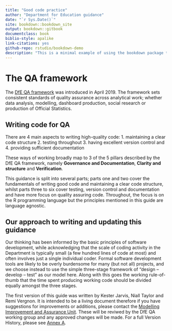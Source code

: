 ---
title: "Good code practice"
author: "Department for Education guidance"
date: "`r Sys.Date()`"
site: bookdown::bookdown_site
output: bookdown::gitbook
documentclass: book
biblio-style: apalike
link-citations: yes
github-repo: rstudio/bookdown-demo
description: "This is a minimal example of using the bookdown package to write a book. The output format for this example is bookdown::gitbook."
---

# The QA framework
The [DfE QA framework](https://assets.publishing.service.gov.uk/government/uploads/system/uploads/attachment_data/file/878616/Principles_of_QA_for_analysis.pdf) was introduced in April 2019.
The framework sets consistent standards of quality assurance across analytical work; whether data analysis, modelling, dashboard production, social research or production of Official Statistics. 

## Writing code for QA

There are 4 main aspects to writing high-quality code: 
1. maintaining a clear code structure
2. testing throughout
3. having excellent version control and 
4. providing sufficient documentation

These ways of working broadly map to 3 of the 5 pillars described by the DfE QA framework, namely **Governance and Documentation**, **Clarity and structure** and **Verification**.  

This guidance is split into several parts; parts one and two cover the fundamentals of writing good code and maintaining a clear code structure, whilst parts three to six cover testing, version control and documentation and have more focus on quality assuring code.  Throughout, the focus is on the R programming language but the principles mentioned in this guide are language agnostic. 

## Our approach to writing and updating this guidance

Our thinking has been informed by the basic principles of software development, while acknowledging that the scale of coding activity in the Department is typically small (a few hundred lines of code at most) and often involves just a single individual coder. Formal software development tools are likely to be overly burdensome for many (but not all) projects, and we choose instead to use the simple three-stage framework of “design – develop – test” as our model here. Along with this goes the working rule-of-thumb that the time spent producing working code should be divided equally amongst the three stages.

The first version of this guide was written by Kester Jarvis, Niall Taylor and Remi Vergnon.  It is intended to be a living document therefore if you have suggestions for improvements or additions, please contact the [Modelling Improvement and Assurance Unit](mailto:modellingandqa@Educationgovuk.onmicrosoft.com?subject=Good%20coding%20practice).  These will be reviwed by the DfE QA working group and any approved changes will be made.  For a full Version History, please see [Annex A](#Annex_A).





